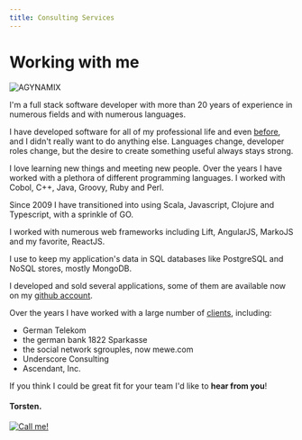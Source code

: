 ```yaml
---
title: Consulting Services
---
```




<div
  style={{display: 'flex', justifyContent: 'space-between', marginBottom: 25}}
>
  <div>
    <h1 style={{marginTop: 0, marginBottom: 0}}>Working with me</h1>
  </div>  
  <div>
    <img
      alt="AGYNAMIX"
      style={{maxWidth: 300, display: 'block', marginBottom: 4, borderRadius: '5px'}}
      src={logo}
    />
  </div>
</div>

I'm a full stack software developer with more than 20 years of experience in numerous fields and with numerous languages.

I have developed software for all of my professional life and even [before](/about), and I didn't really want to do anything else.
Languages change, developer roles change, but the desire to create something useful always stays strong.

I love learning new things and meeting new people. 
Over the years I have worked with a plethora of different programming languages.
I worked with Cobol, C++, Java, Groovy, Ruby and Perl.

Since 2009 I have transitioned into using Scala, Javascript, Clojure and Typescript, with a sprinkle of GO.

I worked with numerous web frameworks including Lift, AngularJS, MarkoJS and my favorite, ReactJS.

I use to keep my application's data in SQL databases like PostgreSQL and NoSQL stores, mostly MongoDB.

I developed and sold several applications, some of them are available now on my [github account](https://github.com/tuhlmann).

Over the years I have worked with a large number of [clients](/clients), including:

- German Telekom
- the german bank 1822 Sparkasse
- the social network sgrouples, now mewe.com
- Underscore Consulting
- Ascendant, Inc.

<div
  style={{display: 'flex', justifyContent: 'space-between', marginBottom: 25, marginTop: 20}}
>
  <div>
    <div style={{height: "100%", display: "flex", flexDirection: "column", justifyContent: 'space-between'}}>
      <p style={{justifySelf: "flex-start"}}>
        If you think I could be great fit for your team I'd like to <TextExtLink href={website.contactEmail}><strong>hear from you</strong></TextExtLink>!
      </p>
      <h4 style={{justifySelf: "flex-end"}}>Torsten.</h4>
    </div>
  </div>  
  <div css={{marginLeft: 20}}>
    <a href={website.contactEmail}>
      <img
        alt="Call me!"
        style={{maxHeight: 300, display: 'block', marginBottom: 4, borderRadius: '5px'}}
        src={contactMe}
      />
    </a>
  </div>
</div>

